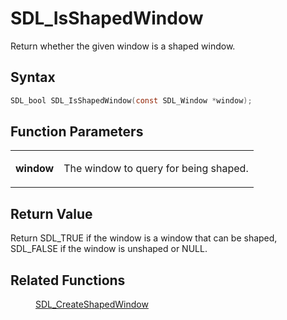 = SDL_IsShapedWindow =

Return whether the given window is a shaped window.

== Syntax ==

<syntaxhighlight lang='c'>
SDL_bool SDL_IsShapedWindow(const SDL_Window *window);
</syntaxhighlight>

== Function Parameters ==

{|
|'''window'''
|The window to query for being shaped.
|}

== Return Value ==

Return SDL_TRUE if the window is a window that can be shaped, SDL_FALSE if
the window is unshaped or NULL.



== Related Functions ==

:[[SDL_CreateShapedWindow]]




